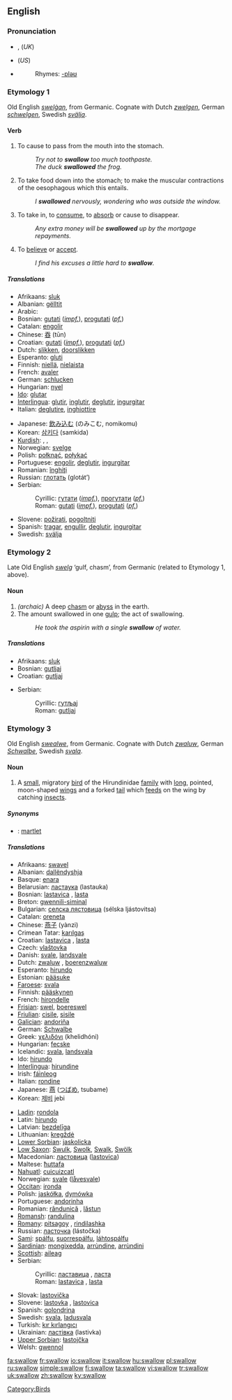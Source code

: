 ==English==

===Pronunciation===
*{{IPA|/ˈswɒləʊ/}}, {{SAMPA|/"swQl@U/}} (''UK'')
*{{IPA|/ˈswɑ.loʊ/}} (''US'')
*{{audio|en-us-swallow.ogg|Audio (US)}}
*:Rhymes: [[Rhymes:English:-ɒləʊ|-ɒləʊ]]

===Etymology 1===
Old English ''[[swelgan|swelġan]]'', from Germanic.  Cognate with Dutch ''[[zwelgen]]'', German ''[[schwelgen]]'', Swedish ''[[svälja]]''.

====Verb====
{{en-verb}}

# {{transitive}} To cause to pass from the mouth into the stomach.
#:''Try not to '''swallow''' too much toothpaste.''
#:''The duck '''swallowed''' the frog.''
# {{intransitive}} To take food down into the stomach; to make the muscular contractions of the oesophagous which this entails.
#:''I '''swallowed''' nervously, wondering who was outside the window.''
# {{transitive}} To take in, to [[consume]], to [[absorb]] or cause to disappear.
#:''Any extra money will be '''swallowed''' up by the mortgage repayments.''
# {{transitive}} To [[believe]] or [[accept]].
#:''I find his excuses a little hard to '''swallow'''.''

=====Translations=====
{{trans-top|to cause pass from the mouth into the stomach}}
*Afrikaans: [[sluk]]
*Albanian: [[gëlltit]]
*Arabic: {{ARchar|[[جرع]]}} {{Unicode|(járaʕa)}}
*Bosnian: [[gutati]] (''[[impf.]]''), [[progutati]] (''[[pf.]]'')
*Catalan: [[engolir]]
*Chinese: [[吞]] (tūn)
*Croatian: [[gutati]] (''[[impf.]]''), [[progutati]] (''[[pf.]]'')
*Dutch: [[slikken]], [[doorslikken]]
*Esperanto: [[gluti]]
*Finnish: [[niellä]], [[nielaista]]
*French: [[avaler]]
*German: [[schlucken]]
*Hungarian: [[nyel]]
*[[Ido]]: [[glutar]]
*[[Interlingua]]: [[glutir]], [[inglutir]], [[deglutir]], [[ingurgitar]]
*Italian: [[deglutire]], [[inghiottire]]
{{trans-mid}}
*Japanese: [[飲み込む]] (のみこむ, nomikomu)
*Korean: [[삼키다]] (samkida)
*[[Kurdish]]: {{trad|ku|daqurtandin}}, {{trad|ku|daûrandin}}, {{trad|ku|dabilandin}}
*Norwegian: [[svelge]]
*Polish: [[połknąć]], [[połykać]]
*Portuguese: [[engolir]], [[deglutir]], [[ingurgitar]]
*Romanian: [[înghiţi]]
*Russian: [[глотать]] (glotát’)
*Serbian:
*:Cyrillic: [[гутати]] (''[[impf.]]''), [[прогутати]] (''[[pf.]]'')
*:Roman: [[gutati]] (''[[impf.]]''), [[progutati]] (''[[pf.]]'')
*Slovene: [[požirati]], [[pogoltniti]]
*Spanish: [[tragar]], [[engullir]], [[deglutir]], [[ingurgitar]]
*Swedish: [[svälja]]
{{trans-bottom}}

===Etymology 2===
Late Old English ''[[swelg]]'' ‘gulf, chasm’, from Germanic (related to Etymology 1, above).

====Noun====
{{en-noun}}

# ''(archaic)'' A deep [[chasm]] or [[abyss]] in the earth.
# The amount swallowed in one [[gulp]]; the act of swallowing.
#:''He took the aspirin with a single '''swallow''' of water.''

=====Translations=====
{{trans-top|amount swallowed}}
*Afrikaans: [[sluk]]
*Bosnian: [[gutljaj#Bosnian|gutljaj]] {{m}}
*Croatian: [[gutljaj#Croatian|gutljaj]] {{m}}
{{trans-mid}}
*Serbian:
*:Cyrillic: [[гутљај#Serbian|гутљај]] {{m}}
*:Roman: [[gutljaj#Serbian|gutljaj]] {{m}}
{{trans-bottom}}

===Etymology 3===
Old English ''[[swealwe]]'', from Germanic.  Cognate with Dutch ''[[zwaluw]]'', German ''[[Schwalbe]]'', Swedish ''[[svala]]''.

====Noun====
{{en-noun}}
{{wikipedia}}

# A [[small]], migratory [[bird]] of the Hirundinidae [[family]] with [[long]], pointed, moon-shaped [[wing]]s and a forked [[tail]] which [[feed]]s on the wing by catching [[insect]]s.

=====Synonyms=====
*{{italbrac|small bird of Hirundunudae}}: [[martlet]]

=====Translations=====
{{trans-top|bird}}
*Afrikaans: [[swavel]]
*Albanian: [[dallëndyshja]]
*Basque: [[enara]]
*Belarusian: [[ластаука]] (lastauka) {{f}}
*Bosnian: [[lastavica]] {{f}}, [[lasta]] {{f}}
*Breton: [[gwennili-siminal]]
*Bulgarian: [[селска лястовица]] (sélska ljástovitsa) {{f}}
*Catalan: [[oreneta]] {{f}}
*Chinese: [[燕子]] (yànzi)
*Crimean Tatar: [[karılgaş]]
*Croatian: [[lastavica]] {{f}}, [[lasta]] {{f}}
*Czech: [[vlaštovka]] {{f}}
*Danish: [[svale]], [[landsvale]]
*Dutch: [[zwaluw]] {{f}}, [[boerenzwaluw]] {{f}}
*Esperanto: [[hirundo]]
*Estonian: [[pääsuke]]
*[[Faroese]]: [[svala]]
*Finnish: [[pääskynen]]
*French: [[hirondelle]] {{f}}
*[[Frisian]]: [[swel]], [[boereswel]]
*[[Friulian]]: [[cisile]], [[sisile]]
*[[Galician]]: [[andoriña]] {{f}}
*German: [[Schwalbe]] {{f}}
*Greek: [[χελιδόνι]] (khelidhóni)
*Hungarian: [[fecske]]
*Icelandic: [[svala]], [[landsvala]]
*Ido: [[hirundo]]
*[[Interlingua]]: [[hirundine]]
*Irish: [[fáinleog]]
*Italian: [[rondine]]
*Japanese: [[燕]] ([[つばめ]], tsubame)
*Korean: [[제비]] jebi
{{trans-mid}}
*[[Ladin]]: [[rondola]]
*Latin: [[hirundo]]
*Latvian: [[bezdelīga]]
*Lithuanian: [[kregždė]] {{f}}
*[[Lower Sorbian]]: [[jaskolicka]]
*[[Low Saxon]]: [[Swulk]], [[Swolk]], [[Swalk]], [[Swölk]] {{f}}
*Macedonian: [[ластовица]] ([[lastovica]]) {{f}}
*Maltese: [[ħuttafa]]
*[[Nahuatl]]: [[cuicuizcatl]]
*Norwegian: [[svale]] ([[låvesvale]])
*[[Occitan]]: [[ironda]]
*Polish: [[jaskółka]], [[dymówka]]
*Portuguese: [[andorinha]] {{f}}
*Romanian: [[rândunică]] {{f}}, [[lăstun]] {{m}}
*[[Romansh]]: [[randulina]]
*[[Romany]]: [[pitsagoy]] {{m}}, [[rindilashka]] {{f}}
*Russian: [[ласточка]] (lástočka) {{f}}
*[[Sami]]: [[spálfu]], [[suorrespálfu]], [[láhtospálfu]]
*[[Sardinian]]: [[mongixedda]], [[arrùndine]], [[arrùndini]]
*[[Scottish]]: [[aileag]]
*Serbian:
*:Cyrillic: [[ластавица]] {{f}}, [[ласта]] {{f}}
*:Roman: [[lastavica#Serbian|lastavica]] {{f}}, [[lasta#Serbian|lasta]] {{f}}
*Slovak: [[lastovička]] {{f}}
*Slovene: [[lastovka]] {{f}}, [[lastovica]] {{f}}
*Spanish: [[golondrina]] {{f}}
*Swedish: [[svala]], [[ladusvala]]
*Turkish: [[kır kırlangıcı]]
*Ukrainian: [[ластівка]] (lastivka) {{f}}
*[[Upper Sorbian]]: [[łastojčka]]
*Welsh: [[gwennol]]
{{trans-bottom}}

[[Category:Birds]]

[[fa:swallow]]
[[fr:swallow]]
[[io:swallow]]
[[it:swallow]]
[[hu:swallow]]
[[pl:swallow]]
[[ru:swallow]]
[[simple:swallow]]
[[fi:swallow]]
[[ta:swallow]]
[[vi:swallow]]
[[tr:swallow]]
[[uk:swallow]]
[[zh:swallow]]
[[ky:swallow]]
